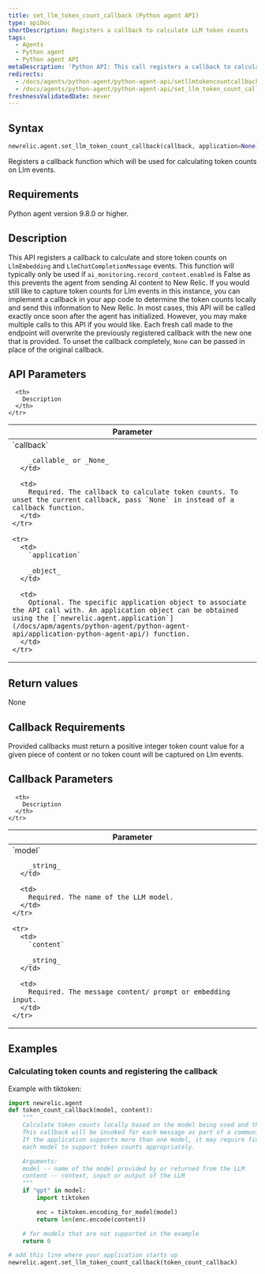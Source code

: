 ```yaml
---
title: set_llm_token_count_callback (Python agent API)
type: apiDoc
shortDescription: Registers a callback to calculate LLM token counts
tags:
  - Agents
  - Python agent
  - Python agent API
metaDescription: 'Python API: This call registers a callback to calculate LLM token counts'
redirects:
  - /docs/agents/python-agent/python-agent-api/setllmtokencountcallback-python-agent-api
  - /docs/agents/python-agent/python-agent-api/set_llm_token_count_callback
freshnessValidatedDate: never
---
```


## Syntax

```py
newrelic.agent.set_llm_token_count_callback(callback, application=None)
```

Registers a callback function which will be used for calculating token counts on Llm events.


## Requirements

Python agent version 9.8.0 or higher.


## Description

This API registers a callback to calculate and store token counts on `LlmEmbedding` and `LlmChatCompletionMessage` events.
This function will typically only be used if `ai_monitoring.record_content.enabled` is False as this prevents the agent from sending AI content to New Relic.
If you would still like to capture token counts for Llm events in this instance, you can implement a callback in your app code to determine the token counts locally and send this information to New Relic.
In most cases, this API will be called exactly once soon after the agent has initialized. However, you may make multiple calls to this API if you would like.
Each fresh call made to the endpoint will overwrite the previously registered callback with the new one that is provided. To unset the callback completely, `None` can be passed in place of the original callback.

## API Parameters

<table>
  <thead>
    <tr>
      <th width="25%">
        Parameter
      </th>

      <th>
        Description
      </th>
    </tr>
  </thead>

  <tbody>
    <tr>
      <td>
        `callback`

        _callable_ or _None_
      </td>

      <td>
        Required. The callback to calculate token counts. To unset the current callback, pass `None` in instead of a callback function.
      </td>
    </tr>

    <tr>
      <td>
        `application`

        _object_
      </td>

      <td>
        Optional. The specific application object to associate the API call with. An application object can be obtained using the [`newrelic.agent.application`](/docs/apm/agents/python-agent/python-agent-api/application-python-agent-api/) function.
      </td>
    </tr>
  </tbody>
</table>

## Return values

None

## Callback Requirements

Provided callbacks must return a positive integer token count value for a given piece of content or no token count will be captured on Llm events.

## Callback Parameters

<table>
  <thead>
    <tr>
      <th width="25%">
        Parameter
      </th>

      <th>
        Description
      </th>
    </tr>
  </thead>

  <tbody>
    <tr>
      <td>
        `model`

        _string_
      </td>

      <td>
        Required. The name of the LLM model.
      </td>
    </tr>

    <tr>
      <td>
        `content`

        _string_
      </td>

      <td>
        Required. The message content/ prompt or embedding input.
      </td>
    </tr>
  </tbody>
</table>

## Examples

### Calculating token counts and registering the callback

Example with tiktoken:

```py
import newrelic.agent
def token_count_callback(model, content):
    """
    Calculate token counts locally based on the model being used and the content.
    This callback will be invoked for each message as part of a communication with the LLM.
    If the application supports more than one model, it may require finding libraries for
    each model to support token counts appropriately.

    Arguments:
    model -- name of the model provided by or returned from the LLM
    content -- context, input or output of the LLM
    """
    if "gpt" in model:
        import tiktoken

        enc = tiktoken.encoding_for_model(model)
        return len(enc.encode(content))

    # for models that are not supported in the example
    return 0

# add this line where your application starts up
newrelic.agent.set_llm_token_count_callback(token_count_callback)
```
